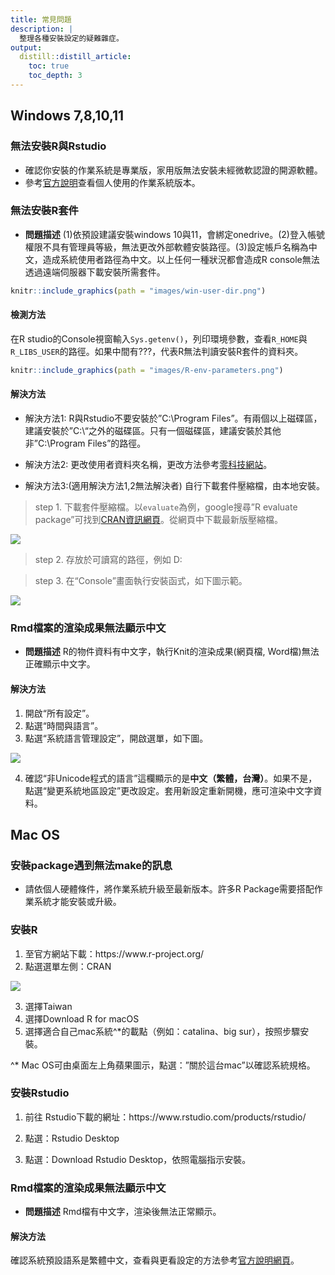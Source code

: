 ```yaml
---
title: 常見問題 
description: |
  整理各種安裝設定的疑難雜症。
output: 
  distill::distill_article:
    toc: true
    toc_depth: 3
---
```


## Windows 7,8,10,11

### 無法安裝R與Rstudio

- 確認你安裝的作業系統是專業版，家用版無法安裝未經微軟認證的開源軟體。
- 參考[官方說明](https://support.microsoft.com/zh-tw/windows/%E6%88%91%E6%AD%A3%E5%9C%A8%E5%9F%B7%E8%A1%8C%E5%93%AA%E5%80%8B%E7%89%88%E6%9C%AC%E7%9A%84-windows-%E4%BD%9C%E6%A5%AD%E7%B3%BB%E7%B5%B1-628bec99-476a-2c13-5296-9dd081cdd808#WindowsVersion=Windows_11)查看個人使用的作業系統版本。

### 無法安裝R套件

- **問題描述** (1)依預設建議安裝windows 10與11，會綁定onedrive。(2)登入帳號權限不具有管理員等級，無法更改外部軟體安裝路徑。(3)設定帳戶名稱為中文，造成系統使用者路徑為中文。以上任何一種狀況都會造成R console無法透過遠端伺服器下載安裝所需套件。

```r
knitr::include_graphics(path = "images/win-user-dir.png")
```

#### 檢測方法

在R studio的Console視窗輸入`Sys.getenv()`，列印環境參數，查看`R_HOME`與`R_LIBS_USER`的路徑。如果中間有???，代表R無法判讀安裝R套件的資料夾。


```r
knitr::include_graphics(path = "images/R-env-parameters.png")
```

#### 解決方法

- 解決方法1: R與Rstudio不要安裝於"C:\\Program Files"。有兩個以上磁碟區，建議安裝於"C:\\"之外的磁碟區。只有一個磁碟區，建議安裝於其他非"C:\\Program Files"的路徑。

- 解決方法2: 更改使用者資料夾名稱，更改方法參考[零科技網站](https://zerotech.club/rename-user-home-folder/)。

- 解決方法3:(適用解決方法1,2無法解決者) 自行下載套件壓縮檔，由本地安裝。

> step 1. 下載套件壓縮檔。以`evaluate`為例，google搜尋"R evaluate package"可找到[CRAN資訊網頁](https://cran.r-project.org/web/packages/evaluate/index.html)。從網頁中下載最新版壓縮檔。

![](images/R-cran-webpage.png)

> step 2. 存放於可讀寫的路徑，例如 D:\


> step 3. 在“Console"畫面執行安裝函式，如下圖示範。

![](images/R-local-install-pkgs.png)

### Rmd檔案的渲染成果無法顯示中文

- **問題描述** R的物件資料有中文字，執行Knit的渲染成果(網頁檔, Word檔)無法正確顯示中文字。

#### 解決方法

1. 開啟“所有設定”。
2. 點選“時間與語言”。
3. 點選“系統語言管理設定”，開啟選單，如下圖。

![](images/language-setting.png)

4. 確認“非Unicode程式的語言”這欄顯示的是**中文（繁體，台灣）**。如果不是，點選“變更系統地區設定”更改設定。套用新設定重新開機，應可渲染中文字資料。

## Mac OS

### 安裝package遇到無法make的訊息

- 請依個人硬體條件，將作業系統升級至最新版本。許多R Package需要搭配作業系統才能安裝或升級。

### 安裝R

1. 至官方網站下載：https://www.r-project.org/
2. 點選選單左側：CRAN

![](images/R-cran-top.png)

3. 選擇Taiwan 
4. 選擇Download R for macOS
5. 選擇適合自己mac系統^*的載點（例如：catalina、big sur），按照步驟安裝。

^* Mac OS可由桌面左上角蘋果圖示，點選：”關於這台mac”以確認系統規格。


### 安裝Rstudio

1. 前往 Rstudio下載的網址：https://www.rstudio.com/products/rstudio/

2. 點選：Rstudio Desktop

3. 點選：Download Rstudio Desktop，依照電腦指示安裝。


### Rmd檔案的渲染成果無法顯示中文

- **問題描述** Rmd檔有中文字，渲染後無法正常顯示。


#### 解決方法

確認系統預設語系是繁體中文，查看與更看設定的方法參考[官方說明網頁](https://support.apple.com/zh-tw/guide/mac-help/mh26684/mac)。
